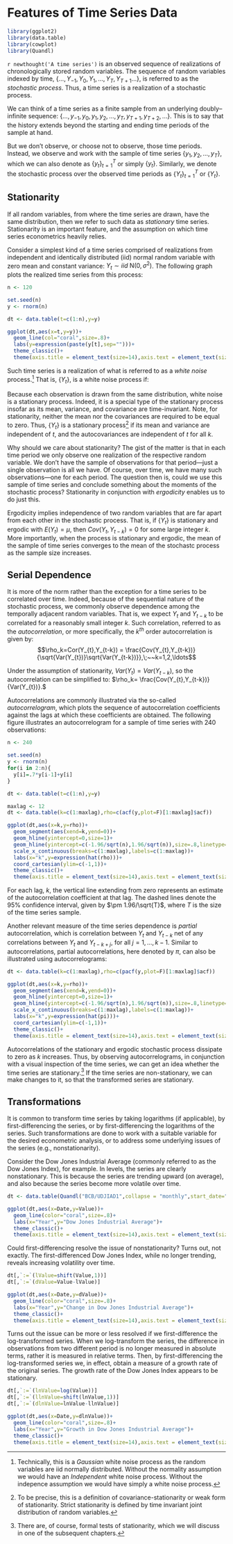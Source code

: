 # Features of Time Series Data

```r
library(ggplot2)
library(data.table)
library(cowplot)
library(Quandl)
```

`r newthought('A time series')` is an observed sequence of realizations of chronologically stored random variables. The sequence of random variables indexed by time, $\{\ldots,Y_{-1},Y_0,Y_1,\ldots,Y_T,Y_{T+1}\ldots\}$, is referred to as the *stochastic process*. Thus, a time series is a realization of a stochastic process. 

We can think of a time series as a finite sample from an underlying doubly--infinite sequence: $\{\ldots,y_{-1},y_{0},y_1,y_2,\ldots,y_T,y_{T+1},y_{T+2},\ldots\}$. This is to say that the history extends beyond the starting and ending time periods of the sample at hand. 

But we don't observe, or choose not to observe, those time periods. Instead, we observe and work with the sample of time series $\{y_1,y_2,\ldots,y_T\}$, which we can also denote as $\{y_t\}_{t=1}^{T}$ or simply $\{y_t\}$. Similarly, we denote the stochastic process over the observed time periods as $\{Y_t\}_{t=1}^{T}$ or $\{Y_t\}$.


## Stationarity

If all random variables, from where the time series are drawn, have the same distribution, then we refer to such data as *stationary* time series. Stationarity is an important feature, and the assumption on which time series econometrics heavily relies. 

Consider a simplest kind of a time series comprised of realizations from independent and identically distributed (iid) normal random variable with zero mean and constant variance: $Y_t \sim iid~\text{N}\left(0,\sigma^2\right)$. The following graph plots the realized time series from this process:

```r
n <- 120

set.seed(n)
y <- rnorm(n)

dt <- data.table(t=c(1:n),y=y)

ggplot(dt,aes(x=t,y=y))+
  geom_line(col="coral",size=.8)+
  labs(y=expression(paste(y[t],sep="")))+
  theme_classic()+
  theme(axis.title = element_text(size=14),axis.text = element_text(size=12))
```

Such time series is a realization of what is referred to as a *white noise* process.^[Technically, this is a *Gaussian* white noise process as the random variables are iid normally distributed. Without the normality assumption we would have an *Independent* white noise process. Without the indepence assumption we would have simply a white noise process.] That is, $\{Y_t\}$, is a white noise process if: 
\begin{align*}
& E(Y_t) = 0,\;~\forall~t\\
& Var(Y_t) = \sigma^2,\;~\forall~t\\
& Cov(Y_t,Y_{t-k}) = 0,\;~\forall~k \ne 0
\end{align*}

Because each observation is drawn from the same distribution, white noise is a stationary process. Indeed, it is a special type of the stationary process insofar as its mean, variance, and covariance are time-invariant. Note, for stationarity, neither the mean nor the covariances are required to be equal to zero. Thus, $\{Y_t\}$ is a stationary process^[To be precise, this is a definition of covariance-stationarity or weak form of stationarity. Strict stationarity is defined by time invariant joint distribution of random variables.] if its mean and variance are independent of $t$, and the autocovariances are independent of $t$ for all $k$.

Why should we care about stationarity? The gist of the matter is that in each time period we only observe one realization of the respective random variable. We don't have the sample of observations for that period---just a single observation is all we have. Of course, over time, we have many such observations---one for each period. The question then is, could we use this sample of time series and conclude something about the moments of the stochastic process? Stationarity in conjunction with *ergodicity* enables us to do just this.

Ergodicity implies independence of two random variables that are far apart from each other in the stochastic process. That is, if $\{Y_t\}$ is stationary and ergodic with $E(Y_t)=\mu$, then $Cov(Y_t,Y_{t-k}) = 0$ for some large integer $k$. More importantly, when the process is stationary and ergodic, the mean of the sample of time series converges to the mean of the stochastc process as the sample size increases.  


## Serial Dependence

It is more of the norm rather than the exception for a time series to be correlated over time. Indeed, because of the sequential nature of the stochastic process, we commonly observe dependence among the temporally adjacent random variables. That is, we expect $Y_t$ and $Y_{t-k}$ to be correlated for a reasonably small integer $k$. Such correlation, referred to as the *autocorrelation*, or more specifically, the $k^{th}$ order autocorrelation is given by: $$\rho_k=Cor(Y_{t},Y_{t-k}) = \frac{Cov(Y_{t},Y_{t-k})}{\sqrt{Var(Y_{t})}\sqrt{Var(Y_{t-k})}},\;~~k=1,2,\ldots$$ 

Under the assumption of stationarity, $Var(Y_{t})=Var(Y_{t-k})$, so the autocorrelation can be simplified to: $\rho_k= \frac{Cov(Y_{t},Y_{t-k})}{Var(Y_{t})}.$

Autocorrelations are commonly illustrated via the so-called *autocorrelogram*, which plots the sequence of autocorrelation coefficients against the lags at which these coefficients are obtained. The following figure illustrates an autocorrelogram for a sample of time series with 240 observations: 

```r

n <- 240

set.seed(n)
y <- rnorm(n)
for(i in 2:n){
  y[i]=.7*y[i-1]+y[i]
}

dt <- data.table(t=c(1:n),y=y)

maxlag <- 12
dt <- data.table(k=c(1:maxlag),rho=c(acf(y,plot=F)[1:maxlag]$acf))

ggplot(dt,aes(x=k,y=rho))+
  geom_segment(aes(xend=k,yend=0))+
  geom_hline(yintercept=0,size=1)+
  geom_hline(yintercept=c(-1.96/sqrt(n),1.96/sqrt(n)),size=.8,linetype=5,col="coral")+
  scale_x_continuous(breaks=c(1:maxlag),labels=c(1:maxlag))+
  labs(x="k",y=expression(hat(rho)))+
  coord_cartesian(ylim=c(-1,1))+
  theme_classic()+
  theme(axis.title = element_text(size=14),axis.text = element_text(size=12))
```

For each lag, $k$, the vertical line extending from zero represents an estimate of the autocorrelation coefficient at that lag. The dashed lines denote the 95\% confidence interval, given by $\pm 1.96/\sqrt{T}$, where $T$ is the size of the time series sample.

Another relevant measure of the time series dependence is *partial* autocorrelation, which is correlation between $Y_t$ and $Y_{t-k}$ net of any correlations between $Y_t$ and $Y_{t-k+j}$, for all $j=1,\ldots,k-1$. Similar to autocorrelations, partial autocorrelations, here denoted by $\pi$, can also be illustrated using autocorrelograms:

```r
dt <- data.table(k=c(1:maxlag),rho=c(pacf(y,plot=F)[1:maxlag]$acf))

ggplot(dt,aes(x=k,y=rho))+
  geom_segment(aes(xend=k,yend=0))+
  geom_hline(yintercept=0,size=1)+
  geom_hline(yintercept=c(-1.96/sqrt(n),1.96/sqrt(n)),size=.8,linetype=5,col="coral")+
  scale_x_continuous(breaks=c(1:maxlag),labels=c(1:maxlag))+
  labs(x="k",y=expression(hat(pi)))+
  coord_cartesian(ylim=c(-1,1))+
  theme_classic()+
  theme(axis.title = element_text(size=14),axis.text = element_text(size=12))
```

Autocorrelations of the stationary and ergodic stochastic process dissipate to zero as $k$ increases. Thus, by observing autocorrelograms, in conjunction with a visual inspection of the time series, we can get an idea whether the time series are stationary.^[There are, of course, formal tests of stationarity, which we will discuss in one of the subsequent chapters.] If the time series are non-stationary, we can make changes to it, so that the transformed series are stationary.



## Transformations

It is common to transform time series by taking logarithms (if applicable), by first-differencing the series, or by first-differencing the logarithms of the series. Such transformations are done to work with a suitable variable for the desired econometric analysis, or to address some underlying issues of the series (e.g., nonstationarity). 

Consider the Dow Jones Industrial Average (commonly referred to as the Dow Jones Index), for example. In levels, the series are clearly nonstationary. This is because the series are trending upward (on average), and also because the series become more volatile over time.

```r
dt <- data.table(Quandl("BCB/UDJIAD1",collapse = "monthly",start_date="1980-01-01"))

ggplot(dt,aes(x=Date,y=Value))+
  geom_line(color="coral",size=.8)+
  labs(x="Year",y="Dow Jones Industrial Average")+
  theme_classic()+
  theme(axis.title = element_text(size=14),axis.text = element_text(size=12))
```

Could first-differencing resolve the issue of nonstationarity? Turns out, not exactly. The first-differenced Dow Jones Index, while no longer trending, reveals increasing volatility over time. 

```r
dt[,`:=`(lValue=shift(Value,1))]
dt[,`:=`(dValue=Value-lValue)]

ggplot(dt,aes(x=Date,y=dValue))+
  geom_line(color="coral",size=.8)+
  labs(x="Year",y="Change in Dow Jones Industrial Average")+
  theme_classic()+
  theme(axis.title = element_text(size=14),axis.text = element_text(size=12))
```

Turns out the issue can be more or less resolved if we first-difference the log-transformed series. When we log-transform the series, the difference in observations from two different period is no longer measured in absolute terms, rather it is measured in relative terms. Then, by first-differencing the log-transformed series we, in effect, obtain a measure of a growth rate of the original series. The growth rate of the Dow Jones Index appears to be stationary.

```r
dt[,`:=`(lnValue=log(Value))]
dt[,`:=`(llnValue=shift(lnValue,1))]
dt[,`:=`(dlnValue=lnValue-llnValue)]

ggplot(dt,aes(x=Date,y=dlnValue))+
  geom_line(color="coral",size=.8)+
  labs(x="Year",y="Growth in Dow Jones Industrial Average")+
  theme_classic()+
  theme(axis.title = element_text(size=14),axis.text = element_text(size=12))
```


